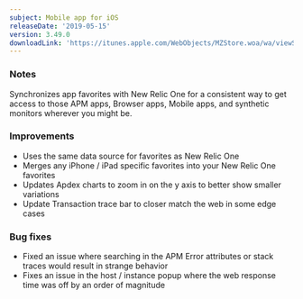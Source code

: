 ```yaml
---
subject: Mobile app for iOS
releaseDate: '2019-05-15'
version: 3.49.0
downloadLink: 'https://itunes.apple.com/WebObjects/MZStore.woa/wa/viewSoftware?id=594038638&mt=8'
---
```


### Notes

Synchronizes app favorites with New Relic One for a consistent way to get access to those APM apps, Browser apps, Mobile apps, and synthetic monitors wherever you might be.

### Improvements

* Uses the same data source for favorites as New Relic One
* Merges any iPhone / iPad specific favorites into your New Relic One favorites
* Updates Apdex charts to zoom in on the y axis to better show smaller variations
* Update Transaction trace bar to closer match the web in some edge cases

### Bug fixes

* Fixed an issue where searching in the APM Error attributes or stack traces would result in strange behavior
* Fixes an issue in the host / instance popup where the web response time was off by an order of magnitude
